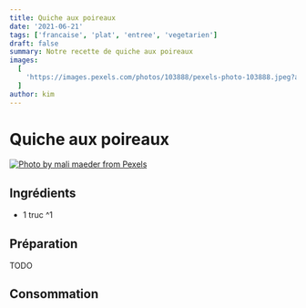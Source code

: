 ```yaml
---
title: Quiche aux poireaux
date: '2021-06-21'
tags: ['francaise', 'plat', 'entree', 'vegetarien']
draft: false
summary: Notre recette de quiche aux poireaux
images:
  [
    'https://images.pexels.com/photos/103888/pexels-photo-103888.jpeg?auto=compress&cs=tinysrgb&dpr=2&h=650&w=940',
  ]
author: kim
---
```


# Quiche aux poireaux

[![Photo by mali maeder from Pexels](https://images.pexels.com/photos/103888/pexels-photo-103888.jpeg?auto=compress&cs=tinysrgb&dpr=2&h=650&w=940)](https://www.pexels.com/photo/black-round-container-with-brown-food-near-carrot-103888/)

## Ingrédients

- 1 truc ^1

## Préparation

TODO

## Consommation
